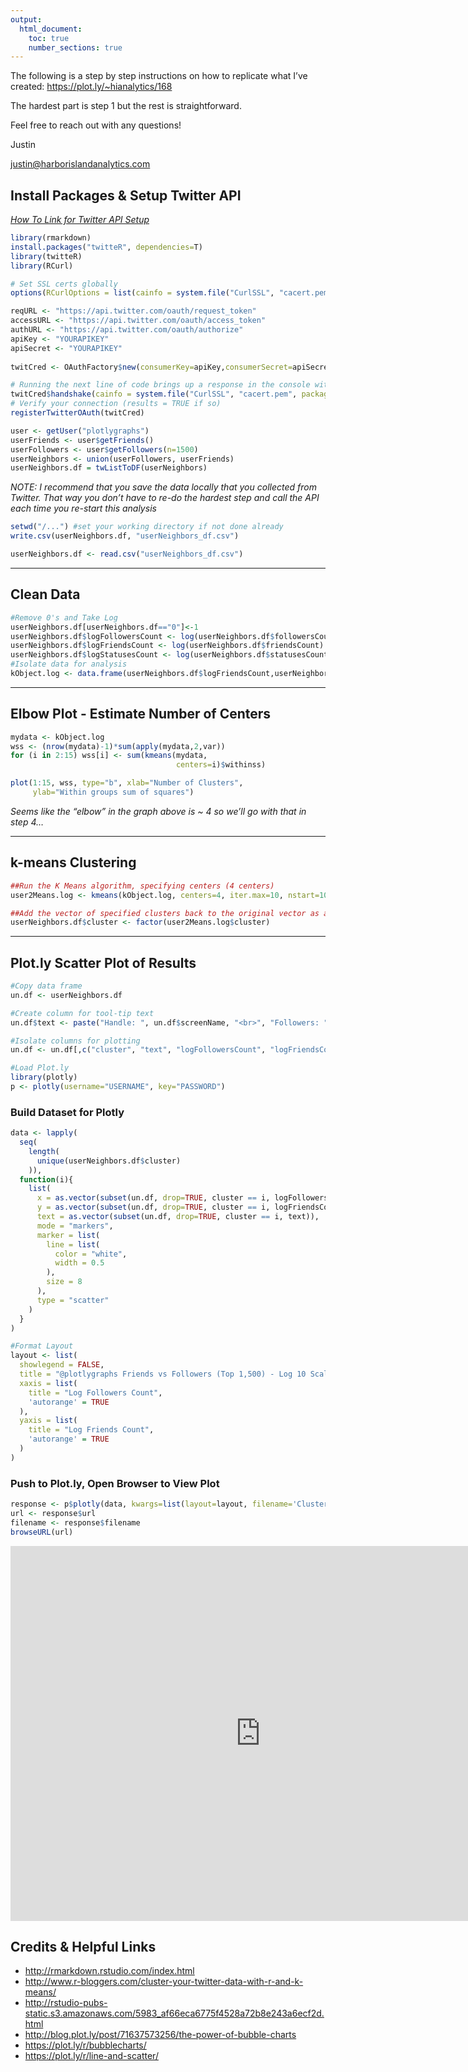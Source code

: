 ```yaml
---
output:
  html_document:
    toc: true
    number_sections: true
---
```



The following is a step by step instructions on how to replicate what I've created:
[https://plot.ly/~hianalytics/168](https://plot.ly/~hianalytics/168)

The hardest part is step 1 but the rest is straightforward.

Feel free to reach out with any questions!

Justin  

[justin@harborislandanalytics.com](justin@harborislandanalytics.com)

## Install Packages & Setup Twitter API 

_*[How To Link for Twitter API Setup](http://thinktostart.wordpress.com/2013/05/22/twitter-authentification-with-r/)*_

```r
library(rmarkdown)
install.packages("twitteR", dependencies=T)
library(twitteR)
library(RCurl)

# Set SSL certs globally
options(RCurlOptions = list(cainfo = system.file("CurlSSL", "cacert.pem", package = "RCurl")))

reqURL <- "https://api.twitter.com/oauth/request_token"
accessURL <- "https://api.twitter.com/oauth/access_token"
authURL <- "https://api.twitter.com/oauth/authorize"
apiKey <- "YOURAPIKEY"
apiSecret <- "YOURAPIKEY"
 
twitCred <- OAuthFactory$new(consumerKey=apiKey,consumerSecret=apiSecret,requestURL=reqURL,accessURL=accessURL,authURL=authURL)
````

```r
# Running the next line of code brings up a response in the console with a link. Follow the link then copy/paste the ID like the instructions say
twitCred$handshake(cainfo = system.file("CurlSSL", "cacert.pem", package = "RCurl"))
# Verify your connection (results = TRUE if so)
registerTwitterOAuth(twitCred)
```

```r
user <- getUser("plotlygraphs")
userFriends <- user$getFriends()
userFollowers <- user$getFollowers(n=1500)
userNeighbors <- union(userFollowers, userFriends)
userNeighbors.df = twListToDF(userNeighbors)
```

_*NOTE: I recommend that you save the data locally that you collected from Twitter.  That way you don't have to re-do the hardest step and call the API each time you re-start this analysis*_

```r
setwd("/...") #set your working directory if not done already
write.csv(userNeighbors.df, "userNeighbors_df.csv") 
```

```r
userNeighbors.df <- read.csv("userNeighbors_df.csv")
```

---

## Clean Data

```r
#Remove 0's and Take Log
userNeighbors.df[userNeighbors.df=="0"]<-1
userNeighbors.df$logFollowersCount <- log(userNeighbors.df$followersCount)
userNeighbors.df$logFriendsCount <- log(userNeighbors.df$friendsCount)
userNeighbors.df$logStatusesCount <- log(userNeighbors.df$statusesCount) 
#Isolate data for analysis
kObject.log <- data.frame(userNeighbors.df$logFriendsCount,userNeighbors.df$logFollowersCount)
```

---

## Elbow Plot - Estimate Number of Centers

```r
mydata <- kObject.log
wss <- (nrow(mydata)-1)*sum(apply(mydata,2,var))
for (i in 2:15) wss[i] <- sum(kmeans(mydata,
                                     centers=i)$withinss)

plot(1:15, wss, type="b", xlab="Number of Clusters",
     ylab="Within groups sum of squares")
```

_*Seems like the "elbow" in the graph above is ~ 4 so we'll go with that in step 4...*_

---

## k-means Clustering

```r
##Run the K Means algorithm, specifying centers (4 centers)
user2Means.log <- kmeans(kObject.log, centers=4, iter.max=10, nstart=100)

##Add the vector of specified clusters back to the original vector as a factor
userNeighbors.df$cluster <- factor(user2Means.log$cluster)
```

---

## Plot.ly Scatter Plot of Results

```r
#Copy data frame
un.df <- userNeighbors.df

#Create column for tool-tip text
un.df$text <- paste("Handle: ", un.df$screenName, "<br>", "Followers: ", un.df$followersCount, "<br>", "Friends: ", un.df$friendsCount, "<br>", "Tweets: ", un.df$statusesCount, sep="")

#Isolate columns for plotting
un.df <- un.df[,c("cluster", "text", "logFollowersCount", "logFriendsCount", "followersCount", "friendsCount")]
```

```r
#Load Plot.ly
library(plotly)
p <- plotly(username="USERNAME", key="PASSWORD")
```

### Build Dataset for Plotly
```r
data <- lapply(
  seq(
    length(
      unique(userNeighbors.df$cluster)
    )), 
  function(i){
    list(
      x = as.vector(subset(un.df, drop=TRUE, cluster == i, logFollowersCount)),
      y = as.vector(subset(un.df, drop=TRUE, cluster == i, logFriendsCount)),
      text = as.vector(subset(un.df, drop=TRUE, cluster == i, text)),
      mode = "markers",
      marker = list(
        line = list(
          color = "white", 
          width = 0.5
        ), 
        size = 8
      ), 
      type = "scatter"      
    )
  }
)

#Format Layout
layout <- list(
  showlegend = FALSE,
  title = "@plotlygraphs Friends vs Followers (Top 1,500) - Log 10 Scale",
  xaxis = list(
    title = "Log Followers Count",
    'autorange' = TRUE
  ),
  yaxis = list(
    title = "Log Friends Count",
    'autorange' = TRUE
  )
)
```

### Push to Plot.ly, Open Browser to View Plot
```r
response <- p$plotly(data, kwargs=list(layout=layout, filename='Clusters of @plotlygraphs Twitter Followers (Top 1,500)', fileopt="overwrite"))
url <- response$url
filename <- response$filename
browseURL(url)
```

<iframe id="igraph" style='border:none' src="https://plot.ly/~hianalytics/168/800/600" width=800 height=600 scrolling="no"></iframe>

## Credits & Helpful Links

- [http://rmarkdown.rstudio.com/index.html](http://rmarkdown.rstudio.com/index.html)
- [http://www.r-bloggers.com/cluster-your-twitter-data-with-r-and-k-means/](http://www.r-bloggers.com/cluster-your-twitter-data-with-r-and-k-means/)
- [http://rstudio-pubs-static.s3.amazonaws.com/5983_af66eca6775f4528a72b8e243a6ecf2d.html](http://rstudio-pubs-static.s3.amazonaws.com/5983_af66eca6775f4528a72b8e243a6ecf2d.html)
- [http://blog.plot.ly/post/71637573256/the-power-of-bubble-charts](http://blog.plot.ly/post/71637573256/the-power-of-bubble-charts)
- [https://plot.ly/r/bubblecharts/](https://plot.ly/r/bubblecharts/)
- [https://plot.ly/r/line-and-scatter/](https://plot.ly/r/line-and-scatter/)
